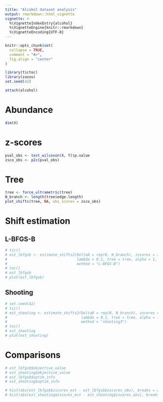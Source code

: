 ```yaml
---
title: "Alcohol dataset analysis"
output: rmarkdown::html_vignette
vignette: >
  %\VignetteIndexEntry{alcohol}
  %\VignetteEngine{knitr::rmarkdown}
  %\VignetteEncoding{UTF-8}
---
```


```r
knitr::opts_chunk$set(
  collapse = TRUE,
  comment = "#>", 
  fig.align = "center"
)
```

```r
library(tictoc)
library(zazou)
set.seed(42)
```


```r
attach(alcohol)
```

# Abundance 

```r
dim(X)
```


# z-scores

```r
pval_obs <- test_wilcoxon(X, Y)$p.value
zsco_obs <- p2z(pval_obs)
```

# Tree

```r
tree <- force_ultrametric(tree)
N_branch <- length(tree$edge.length)
plot_shifts(tree, NA, obs_scores = zsco_obs)
```

# Shift estimation

## L-BFGS-B


```r
# tic()
# est_lbfgsb <- estimate_shifts2(Delta0 = rep(0, N_branch), zscores = zsco_obs,
#                                lambda = 0.1, tree = tree, alpha = 1,
#                                method = "L-BFGS-B")
# toc()
# est_lbfgsb
# plot(est_lbfgsb)
```

## Shooting 

```r
# set.seed(42)
# tic()
# est_shooting <- estimate_shifts2(Delta0 = rep(0, N_branch), zscores = zsco_obs,
#                                  lambda = 0.1, tree = tree, alpha = 1,
#                                  method = "shooting3")
# toc()
# est_shooting
# plot(est_shooting)
```

# Comparisons


```r
# est_lbfgsb$objective_value
# est_shooting$objective_value
# est_lbfgsb$optim_info
# est_shooting$optim_info
```


```r
# hist(abs(est_lbfgsb$zscores_est - est_lbfgsb$zscores_obs), breaks = 20, col = "grey")
# hist(abs(est_shooting$zscores_est - est_shooting$zscores_obs), breaks = 20,  col = "grey")
```

